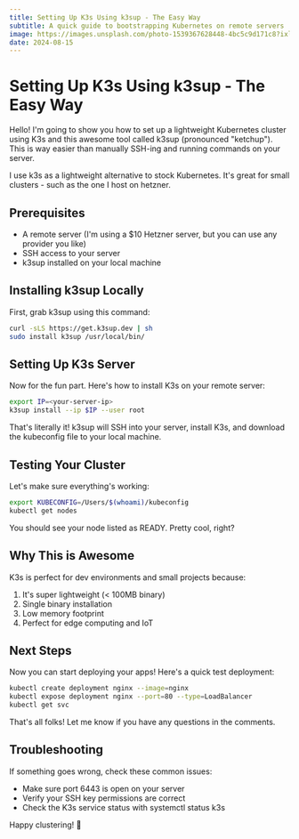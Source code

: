 ```yaml
---
title: Setting Up K3s Using k3sup - The Easy Way
subtitle: A quick guide to bootstrapping Kubernetes on remote servers
image: https://images.unsplash.com/photo-1539367628448-4bc5c9d171c8?ixlib=rb-4.0.3&w=1920&q=85&fm=jpg&crop=entropy&cs=srgb
date: 2024-08-15
---
```


# Setting Up K3s Using k3sup - The Easy Way

Hello! I'm going to show you how to set up a lightweight Kubernetes cluster using K3s and this awesome tool called
k3sup (pronounced "ketchup"). This is way easier than manually SSH-ing and running commands on your server.

I use k3s as a lightweight alternative to stock Kubernetes. It's great for small clusters - such as the one I host on hetzner.

## Prerequisites

- A remote server (I'm using a $10 Hetzner server, but you can use any provider you like)
- SSH access to your server
- k3sup installed on your local machine

## Installing k3sup Locally

First, grab k3sup using this command:

```bash
curl -sLS https://get.k3sup.dev | sh
sudo install k3sup /usr/local/bin/
```

## Setting Up K3s Server

Now for the fun part. Here's how to install K3s on your remote server:

```bash
export IP=<your-server-ip>
k3sup install --ip $IP --user root
```

That's literally it! k3sup will SSH into your server, install K3s, and download the kubeconfig file to your local machine.

## Testing Your Cluster

Let's make sure everything's working:

```bash
export KUBECONFIG=/Users/$(whoami)/kubeconfig
kubectl get nodes
```

You should see your node listed as READY. Pretty cool, right?

## Why This is Awesome

K3s is perfect for dev environments and small projects because:

1. It's super lightweight (< 100MB binary)
2. Single binary installation
3. Low memory footprint
4. Perfect for edge computing and IoT

## Next Steps

Now you can start deploying your apps! Here's a quick test deployment:

```bash
kubectl create deployment nginx --image=nginx
kubectl expose deployment nginx --port=80 --type=LoadBalancer
kubectl get svc
```

That's all folks! Let me know if you have any questions in the comments.

## Troubleshooting

If something goes wrong, check these common issues:

- Make sure port 6443 is open on your server
- Verify your SSH key permissions are correct
- Check the K3s service status with systemctl status k3s

Happy clustering! 🚀
